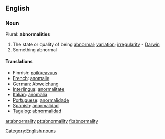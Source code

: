 ==English==
===Noun===
Plural: '''abnormalities'''
#The state or quality of being [[abnormal]]; [[variation]]; [[irregularity]] - [[Darwin]]
#Something abnormal

====Translations====
*Finnish: [[poikkeavuus]]
*[[French]]: [[anomalie]]
*[[German]]: [[Abweichung]]
*[[Interlingua]]: [[anormalitate]]
*[[Italian]]: [[anomalia]]
*[[Portuguese]]: [[anormalidade]]
*[[Spanish]]: [[anormalidad]]
*[[Tagalog]]: [[abnormalidad]]

[[Category:English nouns]]

[[ar:abnormality]]
[[pt:abnormality]]
[[fi:abnormality]]